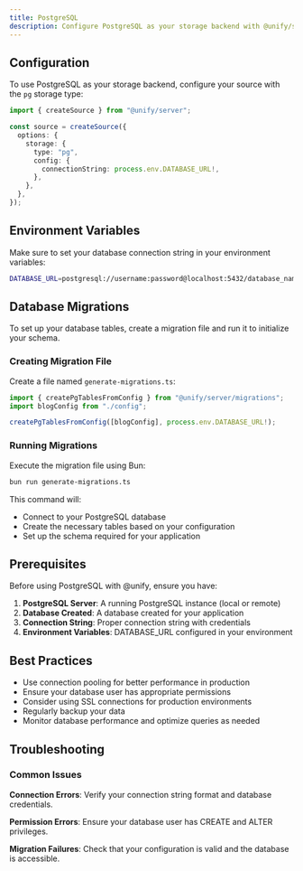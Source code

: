 ```yaml
---
title: PostgreSQL
description: Configure PostgreSQL as your storage backend with @unify/server
---
```


## Configuration

To use PostgreSQL as your storage backend, configure your source with the `pg` storage type:

```typescript
import { createSource } from "@unify/server";

const source = createSource({
  options: {
    storage: {
      type: "pg",
      config: {
        connectionString: process.env.DATABASE_URL!,
      },
    },
  },
});
```

## Environment Variables

Make sure to set your database connection string in your environment variables:

```bash
DATABASE_URL=postgresql://username:password@localhost:5432/database_name
```

## Database Migrations

To set up your database tables, create a migration file and run it to initialize your schema.

### Creating Migration File

Create a file named `generate-migrations.ts`:

```typescript
import { createPgTablesFromConfig } from "@unify/server/migrations";
import blogConfig from "./config";

createPgTablesFromConfig([blogConfig], process.env.DATABASE_URL!);
```

### Running Migrations

Execute the migration file using Bun:

```bash
bun run generate-migrations.ts
```

This command will:
- Connect to your PostgreSQL database
- Create the necessary tables based on your configuration
- Set up the schema required for your application

## Prerequisites

Before using PostgreSQL with @unify, ensure you have:

1. **PostgreSQL Server**: A running PostgreSQL instance (local or remote)
2. **Database Created**: A database created for your application
3. **Connection String**: Proper connection string with credentials
4. **Environment Variables**: DATABASE_URL configured in your environment

## Best Practices

- Use connection pooling for better performance in production
- Ensure your database user has appropriate permissions
- Consider using SSL connections for production environments
- Regularly backup your data
- Monitor database performance and optimize queries as needed

## Troubleshooting

### Common Issues

**Connection Errors**: Verify your connection string format and database credentials.

**Permission Errors**: Ensure your database user has CREATE and ALTER privileges.

**Migration Failures**: Check that your configuration is valid and the database is accessible.
